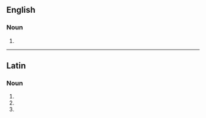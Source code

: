 ==English==

===Noun===
{{head|en|noun plural form}}

# {{plural of|simulacrum|lang=en}}

----

==Latin==

===Noun===
{{la-noun-form|simulācra}}

# {{inflection of|simulācrum||nom|p|lang=la}}
# {{inflection of|simulācrum||acc|p|lang=la}}
# {{inflection of|simulācrum||voc|p|lang=la}}